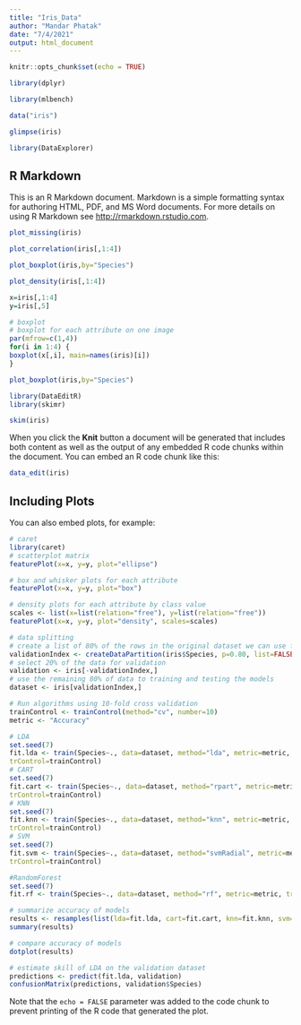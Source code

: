 ---
title: "Iris_Data"
author: "Mandar Phatak"
date: "7/4/2021"
output: html_document
---

```{r setup, include=FALSE}
knitr::opts_chunk$set(echo = TRUE)
```
```{r}
library(dplyr)
```


```{r}
library(mlbench)
```
```{r}
data("iris")
```
```{r}
glimpse(iris)
```
```{r}
library(DataExplorer)
```

## R Markdown

This is an R Markdown document. Markdown is a simple formatting syntax for authoring HTML, PDF, and MS Word documents. For more details on using R Markdown see <http://rmarkdown.rstudio.com>.
```{r}
plot_missing(iris)
```
```{r}
plot_correlation(iris[,1:4])
```
```{r}
plot_boxplot(iris,by="Species")
```
```{r}
plot_density(iris[,1:4])
```
```{r}
x=iris[,1:4]
y=iris[,5]
```
```{r}
# boxplot
# boxplot for each attribute on one image
par(mfrow=c(1,4))
for(i in 1:4) {
boxplot(x[,i], main=names(iris)[i])
}
```
```{r}
plot_boxplot(iris,by="Species")
```
```{r}
library(DataEditR)
library(skimr)
```
```{r}
skim(iris)
```

When you click the **Knit** button a document will be generated that includes both content as well as the output of any embedded R code chunks within the document. You can embed an R code chunk like this:

```{r cars}
data_edit(iris)
```

## Including Plots

You can also embed plots, for example:

```{r}
# caret
library(caret)
# scatterplot matrix
featurePlot(x=x, y=y, plot="ellipse")
```
```{r}
# box and whisker plots for each attribute
featurePlot(x=x, y=y, plot="box")
```
```{r}
# density plots for each attribute by class value
scales <- list(x=list(relation="free"), y=list(relation="free"))
featurePlot(x=x, y=y, plot="density", scales=scales)
```
```{r}
# data splitting
# create a list of 80% of the rows in the original dataset we can use for training
validationIndex <- createDataPartition(iris$Species, p=0.80, list=FALSE)
# select 20% of the data for validation
validation <- iris[-validationIndex,]
# use the remaining 80% of data to training and testing the models
dataset <- iris[validationIndex,]
```
```{r}
# Run algorithms using 10-fold cross validation
trainControl <- trainControl(method="cv", number=10)
metric <- "Accuracy"
```
```{r}
# LDA
set.seed(7)
fit.lda <- train(Species~., data=dataset, method="lda", metric=metric,
trControl=trainControl)
# CART
set.seed(7)
fit.cart <- train(Species~., data=dataset, method="rpart", metric=metric,
trControl=trainControl)
# KNN
set.seed(7)
fit.knn <- train(Species~., data=dataset, method="knn", metric=metric,
trControl=trainControl)
# SVM
set.seed(7)
fit.svm <- train(Species~., data=dataset, method="svmRadial", metric=metric,
trControl=trainControl)
```
```{r}
#RandomForest
set.seed(7)
fit.rf <- train(Species~., data=dataset, method="rf", metric=metric, trControl=trainControl)
```
```{r}
# summarize accuracy of models
results <- resamples(list(lda=fit.lda, cart=fit.cart, knn=fit.knn, svm=fit.svm, rf=fit.rf))
summary(results)
```
```{r}
# compare accuracy of models
dotplot(results)
```
```{r}
# estimate skill of LDA on the validation dataset
predictions <- predict(fit.lda, validation)
confusionMatrix(predictions, validation$Species)
```

Note that the `echo = FALSE` parameter was added to the code chunk to prevent printing of the R code that generated the plot.
